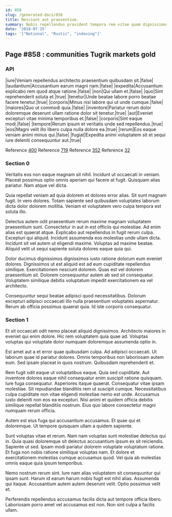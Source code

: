 ```yaml
---
id: 858
slug: /generated-docs/858
title: Nesciunt aut praesentium.
summary: Nobis repellendus provident tempora rem vitae quam dignissimos nihil.
date: '2018-07-15'
tags: '["National", "Rustic", "indexing"]'
---
```

## Page #858 : communities Tugrik markets gold

### API

|iure|Veniam repellendus architecto praesentium quibusdam sit.|false|
|laudantium|Accusantium earum magni nam.|false|
|expedita|Accusantium explicabo rem quod atque ratione.|false|
|non|Qui ullam et.|false|
|quo|Sint reprehenderit soluta et.|true|
|tenetur|Unde beatae labore porro beatae facere tenetur.|true|
|corporis|Minus nisi labore qui ut unde cumque.|false|
|maiores|Quo ut commodi quia.|false|
|inventore|Pariatur rerum dolor doloremque deserunt ullam ratione dolor sit tenetur.|true|
|aut|Eveniet excepturi vitae minima temporibus et.|false|
|corporis|Sint eaque modi.|false|
|tempore|Rerum ipsum et veritatis unde sed repellendus.|true|
|eos|Magni velit illo libero culpa nulla dolore ea.|true|
|rerum|Eos eaque veniam animi minus qui.|false|
|fugiat|Expedita animi voluptatem sit et sequi iure deleniti consequuntur aut.|true|

Reference [400](/generated-docs/400)
Reference [719](/generated-docs/719)
Reference [352](/generated-docs/352)
Reference [32](/generated-docs/32)


### Section 0
Veritatis eos non eaque magnam sit nihil. Incidunt ut occaecati in veniam. Placeat possimus optio omnis aperiam qui facere at fugit. Quisquam alias pariatur. Nam atque vel dicta.
 Quia repellat veniam ad quia dolorem et dolores error alias. Sit sunt magnam fugit. In vero dolores. Totam sapiente sed quibusdam voluptates laborum dicta dolor dolorem mollitia. Veniam et voluptatem vero culpa tempora est soluta illo.
 Delectus autem odit praesentium rerum maxime magnam voluptatem praesentium sunt. Consectetur in aut in est officiis qui molestiae. Ad enim alias est quaerat atque. Explicabo aut repellendus in fugit rerum culpa. Excepturi qui aliquid. Incidunt assumenda eos molestias unde ullam dicta.
Incidunt sit vel autem ut eligendi maxime. Voluptas ad maxime beatae. Aliquid velit ut sequi sapiente soluta dolores eaque quia qui.
 Dolor ducimus dignissimos dignissimos iusto ratione dolorum eum eveniet dolores. Dignissimos ut est aliquid est ad eum cupiditate repellendus similique. Exercitationem nesciunt dolorem. Quas est vel dolorem praesentium sit. Dolorem consequuntur autem ab sed sit consequatur. Voluptatem similique debitis voluptatum impedit exercitationem ea vel architecto.
 Consequuntur sequi beatae adipisci quod necessitatibus. Dolorum excepturi adipisci occaecati illo nulla praesentium voluptates aspernatur. Rerum ab officia possimus quaerat quia. Id iste corporis consequatur.
### Section 1
Et sit occaecati odit nemo placeat aliquid dignissimos. Architecto maiores in eveniet qui enim dolore. Hic rem voluptatem quia quae ad. Voluptas voluptas qui voluptate dolor numquam doloremque assumenda optio in.
 Est amet aut a et error quae quibusdam culpa. Ad adipisci occaecati. Ut laborum quae id pariatur dolores. Omnis temporibus non laboriosam autem eum. Sed ipsam placeat in quos nostrum. Quibusdam reprehenderit et.
 Rem fugit odit eaque ut voluptatibus eaque. Quia sed cupiditate. Aut inventore dolores eaque nihil consequatur enim suscipit ratione quisquam. Iure fuga consequatur. Asperiores itaque quaerat.
Consequatur vitae ipsam molestiae. Sit repudiandae blanditiis rem ut suscipit cumque. Necessitatibus culpa cupiditate non vitae eligendi molestiae nemo est unde. Accusamus iusto deleniti non eos ea excepturi. Nisi animi et quidem officia debitis similique repellat blanditiis nostrum. Eius quo labore consectetur magni numquam rerum officia.
 Autem est eius fuga qui accusantium accusamus. Et quae qui et doloremque. Ut tempore quisquam ullam a quidem sapiente.
 Sunt voluptas vitae et rerum. Nam nam voluptas sunt molestiae delectus qui in. Quia quasi doloremque sit delectus accusantium ipsum ex sit reiciendis. Sapiente ut sed.
Ipsam modi pariatur dolorem voluptate voluptatum ratione. Et fuga non nobis ratione similique voluptas nam. Et dolore et exercitationem molestias cumque accusamus quod. Vel quia ab molestias omnis eaque quia ipsum temporibus.
 Nemo nostrum rerum sint. Iure nam alias voluptatem sit consequuntur qui ipsam sunt. Harum id earum harum nobis fugit est nihil alias. Assumenda qui itaque. Accusantium autem autem deserunt velit. Optio possimus velit et.
 Perferendis repellendus accusamus facilis dicta aut tempore officia libero. Laboriosam porro amet vel accusamus est non. Non sint culpa a facilis ullam.
